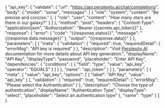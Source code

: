 {
    "api_key": {
        "validate": {
            "url": "https://api.perplexity.ai/chat/completions",
            "body": {
                "model": "sonar",
                "messages": [
                    {
                        "role": "system",
                        "content": "Be precise and concise."
                    },
                    {
                        "role": "user",
                        "content": "How many stars are there in our galaxy?"
                    }
                ]
            },
            "method": "post",
            "headers": {
                "Content-Type": "application/json",
                "Authorization": "Bearer {{secrets.api_token}}"
            },
            "response": {
                "error": {
                    "code": "{{response.status}}",
                    "message": "{{response.data.message}}"
                },
                "output": "{{response.data}}"
            }
        },
        "parameters": [
            {
                "meta": {
                    "validation": {
                        "required": true,
                        "requiredDetail": {
                            "errorMsg": "API key is required"
                        }
                    },
                    "description": "Visit <a href='https://docs.perplexity.ai/guides/getting-started#generate-an-api-key' target='_blank' rel='noopener noreferrer'>Perplexity AI</a> documentation for more details about API key generation.",
                    "displayName": "API Key",
                    "displayType": "password",
                    "placeholder": "Enter API Key",
                    "dependencies": {
                        "conditions": [
                            {
                                "field": "type",
                                "value": "api_key",
                                "operator": "EQUALS"
                            }
                        ]
                    }
                },
                "name": "api_token"
            }
        ]
    },
    "parameters": [
        {
            "meta": {
                "value": "api_key",
                "options": [
                    {
                        "label": "API Key",
                        "value": "api_key"
                    }
                ],
                "validation": {
                    "required": true,
                    "requiredDetail": {
                        "errorMsg": "Please select the Authentication"
                    }
                },
                "description": "Choose the type of authentication",
                "displayName": "Authentication Type",
                "displayType": "select",
                "placeholder": "Select an authentication type"
            },
            "name": "type"
        }
    ]
}